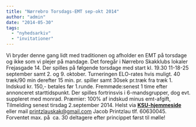 ```yaml
---
title: "Nørrebro Torsdags-EMT sep-okt 2014"
author: "admin"
date: "2014-05-30"
tags: 
  - "nyhedsarkiv"
  - "invitationer"
---
```


Vi bryder denne gang lidt med traditionen og afholder en EMT på torsdage og ikke som vi plejer på mandage. Det foregår i Nørrebro Skakklubs lokaler Frejasgade 14. Der spilles på følgende torsdage med start kl. 19.30 11-18-25 september samt 2. og 9. oktober. Turneringen ELO-rates hvis muligt. 40 træk/90 min derefter 15 min. pr. spiller samt 30sek pr.træk fra træk 1. Indskud kr. 150,- betales før 1.runde. Fremmøde:senest 1 time efter annonceret starttidspunkt. Der spilles fortrinsvis i 6-mandsgrupper, dog evt. suppleret med monrad. Præmier: 100% af indskud minus emt-afgift, Tilmelding senest tirsdag 2.september 2014. Helst via **[KSU-hjemmeside](http://www.ksu.dk/kalender/dotnet/viskalender.aspx?id=1351)** eller mail [printzlauskak@gmail.com](http://www.ksu.dk/ksu_admin/FCKeditor/editor/) Jacob Printzlau tlf. 60630045. Forventet max. på  ca. 30 deltagere efter princippet først til mølle!
